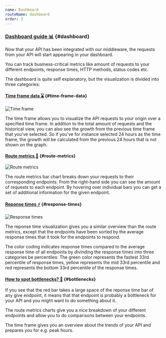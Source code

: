 ```yaml
---
name: Dashboard
routeName: dashboard
order: 3
---
```


### [Dashboard guide 📊](#dasboard) {#dashboard}

Now that your API has been integrated with our middleware,
the requests from your API will start appearing in your dashboard.

You can track business-critical metrics like amount of requests to your different endpoints,
response times, HTTP methods, status codes etc.

The dashboard is quite self explanatory, but the visualization is divided into three categories:

#### [Time frame data ⌛](#time-frame-data) {#time-frame-data}

![Time frame](/mock-ups/time-frame.png)

The time frame allows you to visualize the API requests to your origin over a specified time frame.
In addition to the total amount of requests and the historical view, you can also see the growth from the previous time frame that you've selected.
So if you've for instance selected 24 hours as the time frame, the growth will be calculated from the previous 24 hours that is not shown on the graph.

#### [Route metrics 🧐](#route-metrics) {#route-metrics}

![Route metrics](/mock-ups/route-metrics.png)

The route metrics bar chart breaks down your requests to their corresponding endpoints.
From the right-hand side you can see the amount of requests to each endpoint.
By hovering over individual bars you can get a set of additional information for the given endpoint.

#### [Reponse times ⚡](#response-times) {#response-times}

![Response times](/mock-ups/response-times.png)

The reponse time visualization gives you a similar overview than the route metrics,
except that the endpoints have been sorted by the average response times that it took for the endpoints to respond.

The color coding indicates response times compared to the average response time of all endpoints
by divinding the response times into three categories be percentiles:
The green color represents the fastest 33rd percentile of response times,
yellow represents the mid 33rd percentile and red represents the bottom 33rd percentile of the response times.

#### [How to spot bottlenecks? 🍼](#bottlenecks) {#bottlenecks}

If you see that the red bar takes a large space of the reponse time bar of any give endpoint,
it means that that endpoint is probably a bottleneck for your API and you might want to do something about it.

The route metrics charts give you a nice breakdown of your different endpoints and allow you to do comparisons between your endpoints.

The time frame gives you an overview about the trends of your API and prepares you for e.g. peak hours.
